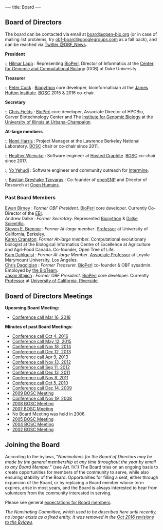 ---
title: Board
---

== Board of Directors ==
The board can be contacted via email at [mailto:board@open-bio.org board@open-bio.org] (or in case of mailing list problems, try [mailto:obf-board@googlegroups.com obf-board@googlegroups.com] as a fall back), and can be reached via [https://twitter.com/OBF_news Twitter @OBF_News].

'''President'''
:; [http://lappland.io/ Hilmar Lapp] : Representing [[bp:BioPerl|BioPerl]], Director of Informatics at the [http://genome.duke.edu/ Center for Genomic and Computational Biology] (GCB) at Duke University.

'''Treasurer'''
:; <span class="plainlinks">[http://www.hutton.ac.uk/staff/peter-cock Peter Cock]</span> : [[bp:Biopython|Biopython]] core developer, bioinformatician at the [http://www.hutton.ac.uk/ James Hutton Institute]. [[BOSC]] 2015 & 2016 co-chair.

'''Secretary'''
:; [http://hpcbio.illinois.edu/people Chris Fields] : [http://bioperl.org BioPerl] core developer, Associate Director of HPCBio, Carver Biotechnology Center and The [http://www.igb.illinois.edu/ Institute for Genomic Biology] at the [http://www.uiuc.edu/ University of Illinois at Urbana-Champaign].

'''At-large members'''

:; <span class="plainlinks">[http://www.linkedin.com/in/nomiharris Nomi Harris]</span> : Project Manager at the Lawrence Berkeley National Laboratory. [[BOSC]] chair or co-chair since 2011.

:; <span class="plainlinks">[https://twitter.com/hlwiencko Heather Wiencko]</span> : Software engineer at [https://www.hostedgraphite.com Hosted Graphite]. [[BOSC]] co-chair since 2017.

:; <span class="plainlinks">[https://twitter.com/yoyehudi Yo Yehudi]</span> : Software engineer and community outreach for [http://intermine.org/ Intermine].

:; <span class="plainlinks">[https://twitter.com/gedankenstuecke Bastian Greshake Tzovaras]</span> : Co-founder of [https://openSNP.org openSNP] and Director of Research at [https://www.openhumans.org Open Humans].

=== Past Board Members ===
; <span class="plainlinks">[https://en.wikipedia.org/wiki/Ewan_Birney Ewan Birney]</span> : ''Former OBF President''.  [http://bioperl.org BioPerl] core developer.  Currently Co-Director of the [http://www.ebi.ac.uk EBI].
; Andrew Dalke : ''Former Secretary''. Represented [http://www.biopython.org Biopython] & [http://www.dalkescientific.com Dalke Scientific].
; <span class="plainlinks">[http://compbio.berkeley.edu Steven E. Brenner]</span> : ''Former At-large member''. [http://compbio.berkeley.edu Professor] at University of California, Berkeley.
; <span class="plainlinks">[http://kcranston.github.io Karen Cranston]</span>: ''Former At-large member''. Computational evolutionary biologist at the Biological Informatics Centre of Excellence at Agriculture and Agri-Food Canada. Co-founder, Open Tree of Life.
; [[User:Kdahlquist|Kam Dahlquist]] : ''Former At-large Member''. [http://myweb.lmu.edu/kdahlqui/ Associate Professor] at Loyola Marymount University, Los Angeles.
; [[bp:Chris Dagdigian|Chris Dagdigian]] : ''Former Treasurer''. [[bp:BioPerl|BioPerl]] co-founder & OBF sysadmin. Employed by [http://www.bioteam.net the BioTeam].
; <span class="plainlinks">[http://lab.stajich.org/home/people/jason-stajich/ Jason Stajich]</span> : ''Former OBF President.'' [[bp:BioPerl|BioPerl]] core developer. Currently [http://stajichlab.fungalgenomes.org Professor] at [http://www.ucr.edu/ University of California, Riverside].

== Board of Directors Meetings ==

'''Upcoming Board Meeting:'''
* [[Minutes:2018_Mar_ConfCall| Conference call Mar 16, 2018]]

'''Minutes of past Board Meetings:'''
* [[Minutes:2016_Oct_ConfCall| Conference call Oct 4, 2016]]
* [[Minutes:2015_May_ConfCall| Conference call May 12, 2015]]
* [[Minutes:2014_Nov_ConfCall| Conference call Nov 18, 2014]]
* [[Minutes:2013_Dec_ConfCall| Conference call Dec 12, 2013]]
* [[Minutes:2013_Apr_ConfCall| Conference call Apr 9, 2013]]
* [[Minutes:2012_Nov_ConfCall| Conference call Nov 13, 2012]]
* [[Minutes:2012_Sep_ConfCall| Conference call Sep 11, 2012]]
* [[Minutes:2011_Dec_ConfCall| Conference call Dec 13, 2011]]
* [[Minutes:2011_ConfCall| Conference call Nov 8, 2011]]
* [[Minutes:2010_ConfCall| Conference call Oct 5, 2010]]
* [[Minutes:2009_ConfCall|Conference call Dec 14, 2009]]
* [[Minutes:2009 BOSC Meeting| 2009 BOSC Meeting]]
* [[Minutes:2008_ConfCall|Conference call Nov 19, 2008]] 
* [[Minutes:2008 BOSC Meeting| 2008 BOSC Meeting]]
* [[Minutes:2007 BOSC Meeting| 2007 BOSC Meeting]]
* No Board Meeting was held in 2006. 
* [[Minutes:2005 BOSC Meeting| 2005 BOSC Meeting]]
* [[Minutes:2004 BOSC Meeting| 2004 BOSC Meeting]]
* [[Minutes:2002 BOSC Meeting| 2002 BOSC Meeting]]

== Joining the Board ==

According to the bylaws, "''Nominations for the Board of Directors may be made by the general membership at any time throughout the year by email to any Board Member.''" (see Art. IV.1)  The Board tries on an ongoing basis to create opportunities for members of the community to serve, while also ensuring stability of the Board. Opportunities for filling a seat, either through expansion of the Board, or by replacing a Board member whose term expires, arise in most years, and the Board is always interested to hear from volunteers from the community interested in serving. 

Please see general [[Board/Expectations|expectations for Board members]].

''The Nominating Committee, which used to be described here until recently, no longer exists as a fixed entity. It was removed in the [https://github.com/OBF/obf-docs/pull/28 Oct 2016 revisions to the Bylaws].''